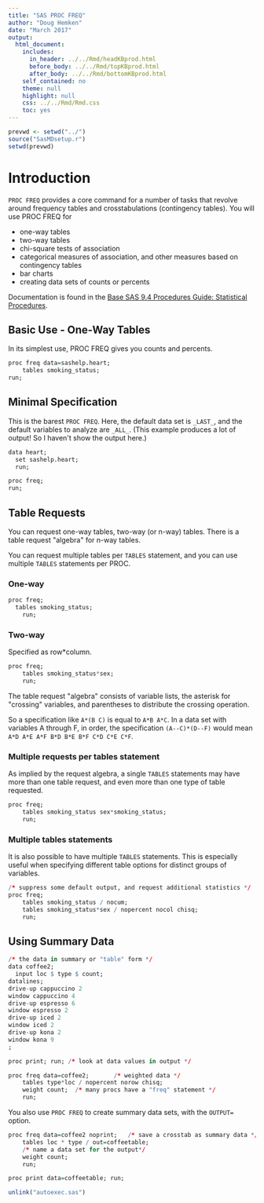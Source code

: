 ```yaml
---
title: "SAS PROC FREQ"
author: "Doug Hemken"
date: "March 2017"
output:
  html_document:
    includes:
      in_header: ../../Rmd/headKBprod.html
      before_body: ../../Rmd/topKBprod.html
      after_body: ../../Rmd/bottomKBprod.html
    self_contained: no
    theme: null
    highlight: null
    css: ../../Rmd/Rmd.css
    toc: yes
---
```

```r
prevwd <- setwd("../")
source("SasMDsetup.r")
setwd(prevwd)
```

# Introduction
`PROC FREQ` provides a core command for a number of tasks that
revolve around frequency tables and crosstabulations (contingency
tables).  You will use PROC FREQ for

- one-way tables
- two-way tables
- chi-square tests of association
- categorical measures of association, and other measures based on contingency tables
- bar charts
- creating data sets of counts or percents

Documentation is found in the [Base SAS 9.4 Procedures Guide: Statistical Procedures](http://support.sas.com/documentation/cdl/en/procstat/66703/HTML/default/viewer.htm#procstat_freq_toc.htm).

## Basic Use - One-Way Tables
In its simplest use, PROC FREQ gives you counts and percents.

```r
proc freq data=sashelp.heart;
    tables smoking_status;
run;
```

## Minimal Specification

This is the barest `PROC FREQ`.  Here, the default data set is `_LAST_`, and the default 
variables to analyze are `_ALL_`.  (This example produces a lot of output!  So
I haven\'t show the output here.)
```r
data heart;
  set sashelp.heart;
  run;
```

```r
proc freq;
run;
```

## Table Requests

You can request one-way tables, two-way (or n-way) tables.  There is a table request
\"algebra\" for n-way tables.

You can request multiple
tables per `TABLES` statement, and you can use multiple `TABLES` statements per PROC.

### One-way
```r
proc freq;
  tables smoking_status;
	run;
```

### Two-way
Specified as row*column.
```r
proc freq;
	tables smoking_status*sex;
	run;
```

The table request \"algebra\" consists of variable lists, the asterisk for
\"crossing\" variables, and parentheses to distribute the crossing operation.

So a specification like `A*(B C)` is equal to `A*B A*C`.  In a data set with 
variables A through F, in order, the specification
`(A--C)*(D--F)` would mean `A*D A*E A*F B*D B*E B*F C*D C*E C*F`.


### Multiple requests per tables statement

As implied by the request algebra, a single `TABLES` statements may have more than one 
table request, and even more than one type of table requested.
```r
proc freq;
	tables smoking_status sex*smoking_status;
	run;
```

### Multiple tables statements

It is also possible to have multiple `TABLES` statements.  This is especially
useful when specifying different table options for distinct groups of
variables.
```r
/* suppress some default output, and request additional statistics */
proc freq;
	tables smoking_status / nocum;
	tables smoking_status*sex / nopercent nocol chisq;
	run;
```

## Using Summary Data
```r
/* the data in summary or "table" form */
data coffee2;
  input loc $ type $ count;
datalines;
drive-up cappuccino 2
window cappuccino 4
drive-up espresso 6
window espresso 2
drive-up iced 2
window iced 2
drive-up kona 2
window kona 9
;

proc print; run; /* look at data values in output */
```

```r
proc freq data=coffee2;       /* weighted data */
	tables type*loc / nopercent norow chisq;
	weight count;  /* many procs have a "freq" statement */
	run;
```

You also use `PROC FREQ` to create summary data sets, with the `OUTPUT=` option.
```r
proc freq data=coffee2 noprint;   /* save a crosstab as summary data */
	tables loc * type /	out=coffeetable;
	/* name a data set for the output*/
	weight count;
	run;

proc print data=coffeetable; run;
```

```r
unlink("autoexec.sas")
```